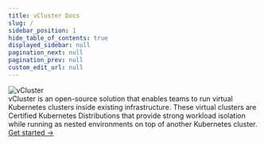 ```yaml
---
title: vCluster Docs
slug: /
sidebar_position: 1
hide_table_of_contents: true
displayed_sidebar: null
pagination_next: null
pagination_prev: null
custom_edit_url: null
---
```



<div className="intro-card">
  <div style={{marginBottom: '1.5rem', display: 'flex', alignItems: 'center'}}>
    <img src="/docs/media/rebranding/vCluster_horizontal-orange.svg" alt="vCluster" style={{height: '40px'}} />
  </div>
  <div style={{fontSize: '1.1rem', lineHeight: '1.6', marginBottom: '1.5rem'}}>
    vCluster is an open-source solution that enables teams to run virtual Kubernetes clusters inside existing infrastructure. These virtual clusters are Certified Kubernetes Distributions that provide strong workload isolation while running as nested environments on top of another Kubernetes cluster.
  </div>
  <a href="/vcluster/" className="button button--primary" style={{textDecoration: 'none', padding: '0.75rem 1.25rem', fontSize: '1.05rem'}}>Get started →</a>
</div>

<style dangerouslySetInnerHTML={{__html: `
  .intro-card {
    border: 1px solid #d9d9d9 !important;
    border-radius: 8px !important;
    padding: 2rem !important;
    margin-bottom: 3rem !important;
  }
  .feature-card {
    border: 1px solid var(--ifm-color-emphasis-300);
    transition: all 0.2s ease;
    display: block;
    text-decoration: none !important;
    color: inherit !important;
  }
  .feature-card:hover {
    transform: translateY(-3px);
    box-shadow: 0 4px 12px rgba(0, 0, 0, 0.15);
    border-color: var(--ifm-color-primary);
    text-decoration: none !important;
    color: inherit !important;
  }
`}} />

<div style={{marginBottom: '3rem'}}>
  <div style={{marginBottom: '2.5rem', borderLeft: '4px solid #ff5733', paddingLeft: '1.5rem'}}>
    <div style={{marginBottom: '1.5rem'}}>
      <h2 style={{display: 'inline', marginRight: '1rem'}}>vCluster</h2>
      <span style={{fontSize: '1.05rem', color: 'var(--ifm-color-content-secondary)'}}>
        Creates and manages virtual Kubernetes clusters inside a host Kubernetes cluster.
      </span>
    </div>
    <div style={{display: 'grid', gridTemplateColumns: 'repeat(auto-fit, minmax(280px, 1fr))', gap: '1.25rem'}}>
      <Link to="/vcluster/introduction/what-are-virtual-clusters" className="card feature-card" style={{padding: '0.75rem 1rem'}}>
        <h3 style={{margin: 0, fontSize: '1.1rem'}}>What is vCluster</h3>
        <p style={{margin: '0.25rem 0 0 0', fontSize: '0.9rem', color: 'var(--ifm-color-content-secondary)'}}>Learn about virtual clusters and their benefits.</p>
      </Link>
      <Link to="/vcluster/configure/what-is-vcluster-yaml" className="card feature-card" style={{padding: '0.75rem 1rem'}}>
        <h3 style={{margin: 0, fontSize: '1.1rem'}}>Configure</h3>
        <p style={{margin: '0.25rem 0 0 0', fontSize: '0.9rem', color: 'var(--ifm-color-content-secondary)'}}>Complete configuration reference for virtual clusters.</p>
      </Link>
      <Link to="/vcluster/deploy/basics" className="card feature-card" style={{padding: '0.75rem 1rem'}}>
        <h3 style={{margin: 0, fontSize: '1.1rem'}}>Deploy</h3>
        <p style={{margin: '0.25rem 0 0 0', fontSize: '0.9rem', color: 'var(--ifm-color-content-secondary)'}}>Deploy virtual clusters with various options.</p>
      </Link>
    </div>
  </div>

  <div style={{marginBottom: '2.5rem', borderLeft: '4px solid #ff5733', paddingLeft: '1.5rem'}}>
    <div style={{marginBottom: '1.5rem'}}>
      <h2 style={{display: 'inline', marginRight: '1rem'}}>vCluster Platform</h2>
      <span style={{fontSize: '1.05rem', color: 'var(--ifm-color-content-secondary)'}}>
        Provides management, access control, and operational features for virtual clusters.
      </span>
    </div>
    <div style={{display: 'grid', gridTemplateColumns: 'repeat(auto-fit, minmax(280px, 1fr))', gap: '1.25rem'}}>
      <Link to="/docs/platform" className="card feature-card" style={{padding: '0.75rem 1rem'}}>
        <h3 style={{margin: 0, fontSize: '1.1rem'}}>Get Started</h3>
        <p style={{margin: '0.25rem 0 0 0', fontSize: '0.9rem', color: 'var(--ifm-color-content-secondary)'}}>Quick start guide for vCluster Platform.</p>
      </Link>
      <Link to="/platform/configure/config" className="card feature-card" style={{padding: '0.75rem 1rem'}}>
        <h3 style={{margin: 0, fontSize: '1.1rem'}}>Configure</h3>
        <p style={{margin: '0.25rem 0 0 0', fontSize: '0.9rem', color: 'var(--ifm-color-content-secondary)'}}>Configure Platform settings and options.</p>
      </Link>
      <Link to="/platform/administer/users-permissions/overview" className="card feature-card" style={{padding: '0.75rem 1rem'}}>
        <h3 style={{margin: 0, fontSize: '1.1rem'}}>Administer</h3>
        <p style={{margin: '0.25rem 0 0 0', fontSize: '0.9rem', color: 'var(--ifm-color-content-secondary)'}}>Manage users, teams, and platform operations.</p>
      </Link>
    </div>
  </div>

  <div style={{marginBottom: '2.5rem', borderLeft: '4px solid #0C00FF', paddingLeft: '1.5rem'}}>
    <div style={{marginBottom: '1.5rem'}}>
      <h2 style={{display: 'inline', marginRight: '1rem'}}>vNode</h2>
      <span style={{fontSize: '1.05rem', color: 'var(--ifm-color-content-secondary)'}}>
        Multi-tenancy container runtime with strong isolation using Linux user namespaces.
      </span>
    </div>
    <div style={{display: 'grid', gridTemplateColumns: 'repeat(auto-fit, minmax(280px, 1fr))', gap: '1.25rem'}}>
      <a href="https://www.vnode.com/docs/" className="card feature-card" style={{padding: '0.75rem 1rem'}} target="_blank" rel="noopener noreferrer">
        <h3 style={{margin: 0, fontSize: '1.1rem'}}>Get Started</h3>
        <p style={{margin: '0.25rem 0 0 0', fontSize: '0.9rem', color: 'var(--ifm-color-content-secondary)'}}>Quick start guide for vNode.</p>
      </a>
      <a href="https://www.vnode.com/docs/configuration/" className="card feature-card" style={{padding: '0.75rem 1rem'}} target="_blank" rel="noopener noreferrer">
        <h3 style={{margin: 0, fontSize: '1.1rem'}}>Configure</h3>
        <p style={{margin: '0.25rem 0 0 0', fontSize: '0.9rem', color: 'var(--ifm-color-content-secondary)'}}>Configure vNode Helm chart values and runtime settings.</p>
      </a>
      <a href="https://www.vnode.com/docs/architecture/" className="card feature-card" style={{padding: '0.75rem 1rem'}} target="_blank" rel="noopener noreferrer">
        <h3 style={{margin: 0, fontSize: '1.1rem'}}>Architecture</h3>
        <p style={{margin: '0.25rem 0 0 0', fontSize: '0.9rem', color: 'var(--ifm-color-content-secondary)'}}>vNode sandboxes pods with Linux namespaces.</p>
      </a>
    </div>
  </div>
</div>

<div style={{marginTop: '4rem', marginBottom: '3rem'}}>
  <h2 style={{marginBottom: '2rem'}}>Try vCluster Platform</h2>

  <div className="intro-card">
    <p style={{fontSize: '1.1rem', marginBottom: '1.5rem', color: 'var(--ifm-color-content-secondary)'}}>
      Create your own platform instance, connect a host cluster, and deploy virtual clusters. The platform provides centralized management, access control, and operational features for all your virtual clusters.
    </p>
    <a href="https://vcluster.cloud" className="button button--primary" style={{textDecoration: 'none', padding: '0.75rem 1.25rem', fontSize: '1.05rem'}}>Get Started →</a>
  </div>
</div>
